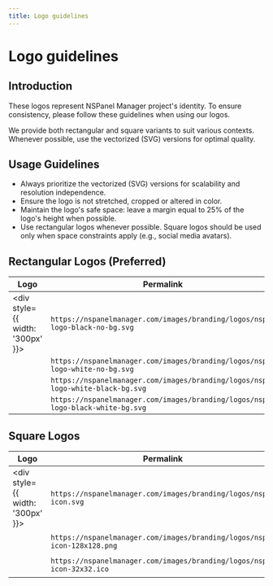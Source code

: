 ```yaml
---
title: Logo guidelines
---
```



# Logo guidelines

## Introduction

These logos represent NSPanel Manager project's identity. To ensure consistency, please follow these guidelines 
when using our logos.

We provide both rectangular and square variants to suit various contexts.
Whenever possible, use the vectorized (SVG) versions for optimal quality.

## Usage Guidelines

* Always prioritize the vectorized (SVG) versions for scalability and resolution independence.
* Ensure the logo is not stretched, cropped or altered in color.
* Maintain the logo's safe space: leave a margin equal to 25% of the logo's height when possible.
* Use rectangular logos whenever possible. Square logos should be used only when space constraints 
  apply (e.g., social media avatars).

## Rectangular Logos (Preferred)

| Logo                                                                                                          | Permalink                                                                       | Vectorized | Format | Background  | Size |
|---------------------------------------------------------------------------------------------------------------------|---------------------------------------------------------------------------------|------------|--------|-------------|------|
| <div style={{ width: '300px' }}><CenteredImage src="/images/branding/logos/nspm-logo-black-no-bg.svg" alt="Black logo transparent" /></div>               | `https://nspanelmanager.com/images/branding/logos/nspm-logo-black-no-bg.svg`    | Yes        | svg    | Transparent | -    |
| <CenteredImage src="/images/branding/logos/nspm-logo-white-no-bg.svg" alt="White logo transparent" />               | `https://nspanelmanager.com/images/branding/logos/nspm-logo-white-no-bg.svg`    | Yes        | svg    | Transparent | -    |
| <CenteredImage src="/images/branding/logos/nspm-logo-white-black-bg.svg" alt="White logo with black background" />  | `https://nspanelmanager.com/images/branding/logos/nspm-logo-white-black-bg.svg` | Yes        | svg    | Solid       | -    |
| <CenteredImage src="/images/branding/logos/nspm-logo-black-white-bg.svg" alt="Black logo whith white background" /> | `https://nspanelmanager.com/images/branding/logos/nspm-logo-black-white-bg.svg` | Yes        | svg    | Solid       | -    |

## Square Logos

| Logo                                                                                           | Permalink                                                                | Vectorized | Format | Background | Size       |
|------------------------------------------------------------------------------------------------|--------------------------------------------------------------------------|------------|--------|------------|------------|
| <div style={{ width: '300px' }}><CenteredImage src="/images/branding/logos/nspm-icon.svg" alt="Vectorized square icon" /></div>      | `https://nspanelmanager.com/images/branding/logos/nspm-icon.svg`         | Yes        | svg    | Solid      | -          |
| <CenteredImage src="/images/branding/logos/nspm-icon-128x128.png" alt="Icon 128x128 pixels" /> | `https://nspanelmanager.com/images/branding/logos/nspm-icon-128x128.png` | No         | png    | Solid      | 128x128 px |
| <CenteredImage src="/images/branding/logos/nspm-icon-32x32.ico" alt="Icon 32x32 pixels" />     | `https://nspanelmanager.com/images/branding/logos/nspm-icon-32x32.ico`   | No         | ico    | Solid      | 32x32 px   |
